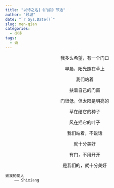 ---
title: "以诗之名|《门前》节选"
author: "顾城"
date: "`r Sys.Date()`"
slug: men-qian
categories:
  - 小诗
tags:
  - 诗
---

<center>

我多么希望，有一个门口

早晨，阳光照在草上

我们站着

扶着自己的门窗

门很低，但太阳是明亮的

草在结它的种子

风在摇它的叶子

我们站着，不说话

就十分美好

有门，不用开开

是我们的，就十分美好

</center>

```
致我的爱人
    —— Shixiang
```

